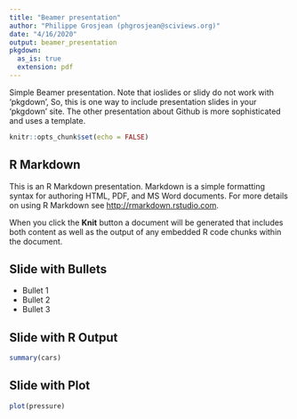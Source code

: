 ```yaml
---
title: "Beamer presentation"
author: "Philippe Grosjean (phgrosjean@sciviews.org)"
date: "4/16/2020"
output: beamer_presentation
pkgdown:
  as_is: true
  extension: pdf
---
```


Simple Beamer presentation. Note that ioslides or slidy do not work with 'pkgdown', So, this is one way to include presentation slides in your 'pkgdown' site. The other presentation about Github is more sophisticated and uses a template.

```r
knitr::opts_chunk$set(echo = FALSE)
```

## R Markdown

This is an R Markdown presentation. Markdown is a simple formatting syntax for authoring HTML, PDF, and MS Word documents. For more details on using R Markdown see <http://rmarkdown.rstudio.com>.

When you click the **Knit** button a document will be generated that includes both content as well as the output of any embedded R code chunks within the document.

## Slide with Bullets

- Bullet 1
- Bullet 2
- Bullet 3

## Slide with R Output

```r
summary(cars)
```

## Slide with Plot

```r
plot(pressure)
```

